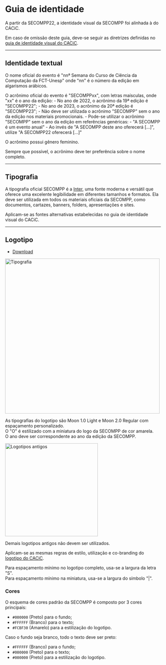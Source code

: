 # Guia de identidade

A partir da SECOMPP22, a identidade visual da SECOMPP foi alinhada à do CACiC.  

Em caso de omissão deste guia, deve-se seguir as diretrizes definidas no [guia de identidade visual do CACiC](/kb/cacic/guidelines/intro).

---

## Identidade textual

O nome oficial do evento é "nnª Semana do Curso de Ciência da Computação da FCT-Unesp" onde "nn" é o número da edição em algarismos arábicos.

O acrônimo oficial do evento é "SECOMPPxx", com letras maísculas, onde "xx" é o ano da edição:
    - No ano de 2022, o acrônimo da 19ª edição é "SECOMPP22";
    - No ano de 2023, o acrônimo da 20ª edição é "SECOMPP23";
    - Não deve ser utilizada o acrônimo "SECOMPP" sem o ano da edição nos materiais promocionais.
        - Pode-se utilizar o acrônimo "SECOMPP" sem o ano da edição em referências genéricas:
            - "A SECOMPP é um evento anual"
        - Ao invés de "A SECOMPP deste ano oferecerá […]", utilize "A SECOMPP22 oferecerá […]"

O acrônimo possui gênero feminino.

Sempre que possível, o acrônimo deve ter preferência sobre o nome completo.

---

## Tipografia

A tipografia oficial SECOMPP é a [Inter](https://rsms.me/inter/download/), uma fonte moderna e versátil que oferece uma excelente legibilidade em diferentes tamanhos e formatos. Ela deve ser utilizada em todos os materiais oficiais da SECOMPP, como documentos, cartazes, banners, folders, apresentações e sites.

Aplicam-se as fontes alternativas estabelecidas no guia de identidade visual do CACiC.

---

## Logotipo

- [Download](https://drive.google.com/drive/folders/17aWk7taYYYy5mU6EpyCwSjpBUsxzIX9x)

<img src="/secompp/guidelines/tipografia.webp" alt="Tipografia" width="500" />

As tipografias do logotipo são Moon 1.0 Light e Moon 2.0 Regular com espaçamento personalizado.  
O "O" é estilizado com a miniatura do logo da SECOMPP de cor amarela.  
O ano deve ser correspondente ao ano da edição da SECOMPP.

<img src="/secompp/guidelines/logotipos-antigos.webp" alt="Logotipos antigos" width="300" />

Demais logotipos antigos não devem ser utilizados.

Aplicam-se as mesmas regras de estilo, utilização e co-branding do [logotipo do CACiC](/kb/cacic/guidelines/design#logotipo).

Para espaçamento mínimo no logotipo completo, usa-se a largura da letra "S".  
Para espaçamento mínimo na miniatura, usa-se a largura do símbolo "|".

### Cores

O esquema de cores padrão da SECOMPP é composto por 3 cores principais:
- `#000000` (Preto) para o fundo;
- `#FFFFFF` (Branco) para o texto;
- `#FCBF30` (Amarelo) para a estilização do logotipo.

Caso o fundo seja branco, todo o texto deve ser preto:
- `#FFFFFF` (Branco) para o fundo;
- `#000000` (Preto) para o texto;
- `#000000` (Preto) para a estilização do logotipo.